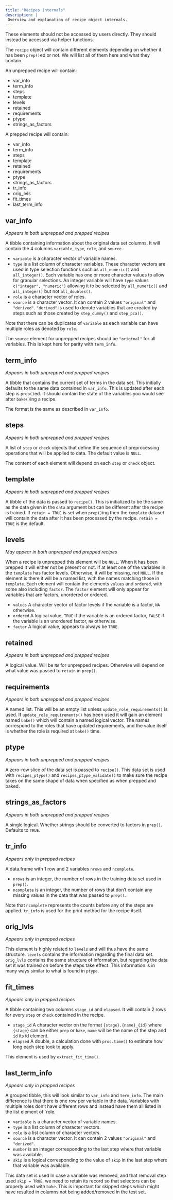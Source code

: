 ```yaml
---
title: "Recipes Internals"
description: |
 Overview and explanation of recipe object internals.
---
```


These elements should not be accessed by users directly. They should instead be accessed via helper functions.

The `recipe` object will contain different elements depending on whether it has been `prep()`ed or not. We will list all of them here and what they contain.

An unprepped recipe will contain:

- var_info
- term_info
- steps
- template
- levels
- retained
- requirements
- ptype
- strings_as_factors

A prepped recipe will contain:

- var_info
- term_info
- steps
- template
- retained
- requirements
- ptype
- strings_as_factors
- tr_info
- orig_lvls
- fit_times
- last_term_info

## var_info

*Appears in both unprepped and prepped recipes*

A tibble containing information about the original data set columns. It will contain the 4 columns `variable`, `type`, `role`, and `source`. 

- `variable` is a character vector of variable names.
- `type` is a list column of character variables. These character vectors are used in type selection functions such as `all_numeric()` and `all_integer()`. Each variable has one or more character values to allow for granular selections. An integer variable will have `type` values `c("integer", "numeric")` allowing it to be selected by `all_numeric()` and `all_integer()` but not `all_doubles()`.
- `role` is a character vector of roles.
- `source` is a character vector. It can contain 2 values `"original"` and `"derived"`. `"derived"` is used to denote variables that are created by steps such as those created by `step_dummy()` and `step_pca()`.

Note that there can be duplicates of `variable` as each variable can have multiple roles as denoted by `role`.

The `source` element for unprepped recipes should be `"original"` for all variables. This is kept here for parity with `term_info`.

## term_info

*Appears in both unprepped and prepped recipes*

A tibble that contains the current set of terms in the data set. This initially defaults to the same data contained in `var_info`. This is updated after each step is `prep()`ed. It should contain the state of the variables you would see after `bake()`ing a recipe.

The format is the same as described in `var_info`.

## steps

*Appears in both unprepped and prepped recipes*

A list of `step` or `check` objects that define the sequence of preprocessing operations that will be applied to data. The default value is `NULL`.

The content of each element will depend on each `step` or `check` object. 

## template

*Appears in both unprepped and prepped recipes*

A tibble of the data is passed to `recipe()`. This is initialized to be the same as the data given in the `data` argument but can be different after the recipe is trained. If `retain = TRUE` is set when `prep()`ing then the `template` dataset will contain the data after it has been processed by the recipe. `retain = TRUE` is the default.

## levels

*May appear in both unprepped and prepped recipes*

When a recipe is unprepped this element will be `NULL`. When it has been prepped it will either not be present or not. If at least one of the variables in the `template` has factor levels. Otherwise, it will be missing, not `NULL`. If the element is there it will be a named list, with the names matching those in `template`. Each element will contain the elements `values` and `ordered`, with some also including `factor`. The `factor` element will only appear for variables that are factors, unordered or ordered.

- `values` A character vector of factor levels if the variable is a factor, `NA` otherwise.
- `ordered` A logical value, `TRUE` if the variable is an ordered factor, `FALSE` if the variable is an unordered factor, `NA` otherwise.
- `factor` A logical value, appears to always be `TRUE`.

## retained

*Appears in both unprepped and prepped recipes*

A logical value. Will be `NA` for unprepped recipes. Otherwise will depend on what value was passed to `retain` in `prep()`.

## requirements

*Appears in both unprepped and prepped recipes*

A named list. This will be an empty list unless `update_role_requirements()` is used. If `update_role_requirements()` has been used it will gain an element named `bake()` which will contain a named logical vector.
The names correspond to the roles that have updated requirements, and the value itself is whether the role is required at `bake()` time.

## ptype

*Appears in both unprepped and prepped recipes*

A zero-row slice of the data set is passed to `recipe()`. This data set is used with `recipes_ptype()` and `recipes_ptype_validate()` to make sure the recipe takes on the same shape of data when specified as when prepped and baked.

## strings_as_factors

*Appears in both unprepped and prepped recipes*

A single logical. Whether strings should be converted to factors in `prep()`. Defaults to `TRUE`.

## tr_info

*Appears only in prepped recipes*

A data.frame with 1 row and 2 variables `nrows` and `ncomplete`.

- `nrows` is an integer, the number of rows in the training data set used in `prep()`.
- `ncomplete` is an integer, the number of rows that don't contain any missing values in the data that was passed to `prep()`.

Note that `ncomplete` represents the counts before any of the steps are applied. `tr_info` is used for the print method for the recipe itself.

## orig_lvls

*Appears only in prepped recipes*

This element is highly related to `levels` and will thus have the same structure. `levels` contains the information regarding the final data set. `orig_lvls` contains the same structure of information, but regarding the data set it was trained on before the steps take effect. This information is in many ways similar to what is found in `ptype`.

## fit_times

*Appears only in prepped recipes*

A tibble containing two columns `stage_id` and `elapsed`. It will contain 2 rows for every `step` or `check` contained in the recipe.

- `stage_id` A character vector on the format `{stage}.{name}_{id}` where `{stage}` can be either `prep` or `bake`, `name` will be the name of the step and `id` its id element.
- `elapsed` A double, a calculation done with `proc.time()` to estimate how long each step took to apply.

This element is used by `extract_fit_time()`.

## last_term_info

*Appears only in prepped recipes*

A grouped tibble, this will look similar to `var_info` and `term_info`. The main difference is that there is one row per variable in the data. Variables with multiple roles don't have different rows and instead have them all listed in the list element of `role.

- `variable` is a character vector of variable names.
- `type` is a list column of character vectors.
- `role` is a list column of character vectors.
- `source` is a character vector. It can contain 2 values `"original"` and `"derived"`.
- `number` is an integer corresponding to the last step where that variable was available.
- `skip` is a logical corresponding to the value of `skip` in the last step where that variable was available. 

This data set is used In case a variable was removed, and that removal step used
`skip = TRUE`, we need to retain its record so that selectors can be properly used with `bake`. This is important for skipped steps which might have resulted in columns not being added/removed in the test set.
